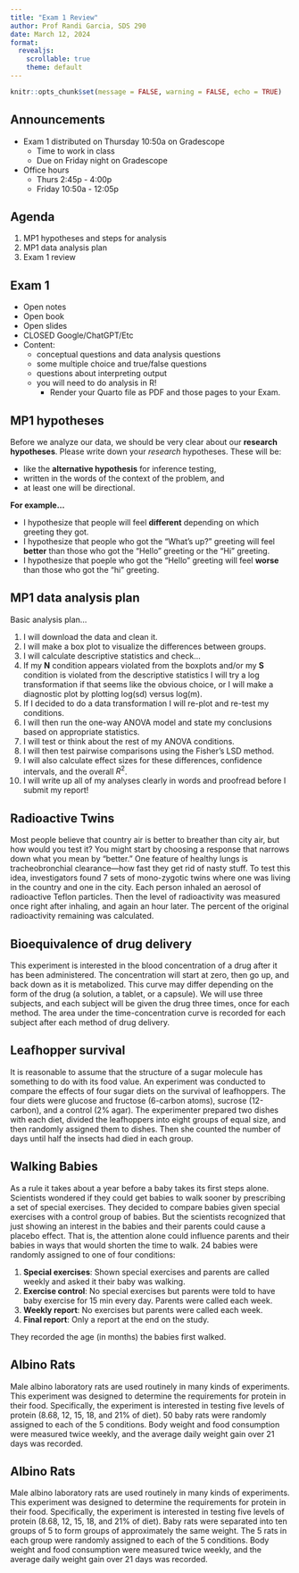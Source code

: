 ```yaml
---
title: "Exam 1 Review"
author: Prof Randi Garcia, SDS 290
date: March 12, 2024
format: 
  revealjs:
    scrollable: true
    theme: default
---
```


```r
knitr::opts_chunk$set(message = FALSE, warning = FALSE, echo = TRUE)
```

## Announcements

-   Exam 1 distributed on Thursday 10:50a on Gradescope
    -   Time to work in class
    -   Due on Friday night on Gradescope
-   Office hours
    -   Thurs 2:45p - 4:00p
    -   Friday 10:50a - 12:05p

## Agenda

1.  MP1 hypotheses and steps for analysis
2.  MP1 data analysis plan 
3.  Exam 1 review

## Exam 1

-   Open notes
-   Open book
-   Open slides
-   CLOSED Google/ChatGPT/Etc
-   Content:
    -   conceptual questions and data analysis questions
    -   some multiple choice and true/false questions
    -   questions about interpreting output
    -   you will need to do analysis in R!
        -   Render your Quarto file as PDF and those pages to your Exam.

## MP1 hypotheses

Before we analyze our data, we should be very clear about our **research hypotheses**. Please write down your *research* hypotheses. These will be:

-   like the **alternative hypothesis** for inference testing,
-   written in the words of the context of the problem, and
-   at least one will be directional.

**For example...**

-   I hypothesize that people will feel **different** depending on which greeting they got.
-   I hypothesize that people who got the "What's up?" greeting will feel **better** than those who got the "Hello" greeting or the "Hi" greeting.
-   I hypothesize that poeple who got the "Hello" greeting will feel **worse** than those who got the "hi" greeting.

## MP1 data analysis plan

Basic analysis plan...

1.  I will download the data and clean it.
2.  I will make a box plot to visualize the differences between groups.
3.  I will calculate descriptive statistics and check...
4.  If my **N** condition appears violated from the boxplots and/or my **S** condition is violated from the descriptive statistics I will try a log transformation if that seems like the obvious choice, or I will make a diagnostic plot by plotting log(sd) versus log(m).
5.  If I decided to do a data transformation I will re-plot and re-test my conditions.
6.  I will then run the one-way ANOVA model and state my conclusions based on appropriate statistics.
7.  I will test or think about the rest of my ANOVA conditions.
8.  I will then test pairwise comparisons using the Fisher's LSD method.
9.  I will also calculate effect sizes for these differences, confidence intervals, and the overall $R^2$.
10. I will write up all of my analyses clearly in words and proofread before I submit my report!

## Radioactive Twins

Most people believe that country air is better to breather than city air, but how would you test it? You might start by choosing a response that narrows down what you mean by "better." One feature of healthy lungs is tracheobronchial clearance---how fast they get rid of nasty stuff. To test this idea, investigators found 7 sets of mono-zygotic twins where one was living in the country and one in the city. Each person inhaled an aerosol of radioactive Teflon particles. Then the level of radioactivity was measured once right after inhaling, and again an hour later. The percent of the original radioactivity remaining was calculated.

## Bioequivalence of drug delivery

This experiment is interested in the blood concentration of a drug after it has been administered. The concentration will start at zero, then go up, and back down as it is metabolized. This curve may differ depending on the form of the drug (a solution, a tablet, or a capsule). We will use three subjects, and each subject will be given the drug three times, once for each method. The area under the time-concentration curve is recorded for each subject after each method of drug delivery.

## Leafhopper survival

It is reasonable to assume that the structure of a sugar molecule has something to do with its food value. An experiment was conducted to compare the effects of four sugar diets on the survival of leafhoppers. The four diets were glucose and fructose (6-carbon atoms), sucrose (12-carbon), and a control (2% agar). The experimenter prepared two dishes with each diet, divided the leafhoppers into eight groups of equal size, and then randomly assigned them to dishes. Then she counted the number of days until half the insects had died in each group.

## Walking Babies

As a rule it takes about a year before a baby takes its first steps alone. Scientists wondered if they could get babies to walk sooner by prescribing a set of special exercises. They decided to compare babies given special exercises with a control group of babies. But the scientists recognized that just showing an interest in the babies and their parents could cause a placebo effect. That is, the attention alone could influence parents and their babies in ways that would shorten the time to walk. 24 babies were randomly assigned to one of four conditions:

1.  **Special exercises**: Shown special exercises and parents are called weekly and asked it their baby was walking.
2.  **Exercise control**: No special exercises but parents were told to have baby exercise for 15 min every day. Parents were called each week.
3.  **Weekly report**: No exercises but parents were called each week.
4.  **Final report**: Only a report at the end on the study.

They recorded the age (in months) the babies first walked.

## Albino Rats

Male albino laboratory rats are used routinely in many kinds of experiments. This experiment was designed to determine the requirements for protein in their food. Specifically, the experiment is interested in testing five levels of protein (8.68, 12, 15, 18, and 21% of diet). 50 baby rats were randomly assigned to each of the 5 conditions. Body weight and food consumption were measured twice weekly, and the average daily weight gain over 21 days was recorded.

## Albino Rats

Male albino laboratory rats are used routinely in many kinds of experiments. This experiment was designed to determine the requirements for protein in their food. Specifically, the experiment is interested in testing five levels of protein (8.68, 12, 15, 18, and 21% of diet). Baby rats were separated into ten groups of 5 to form groups of approximately the same weight. The 5 rats in each group were randomly assigned to each of the 5 conditions. Body weight and food consumption were measured twice weekly, and the average daily weight gain over 21 days was recorded.